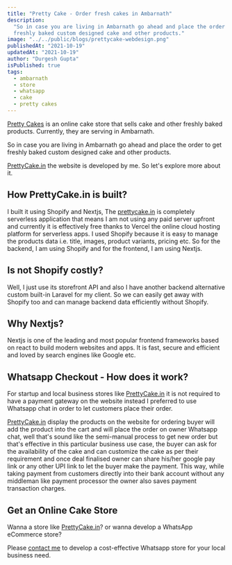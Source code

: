 ```yaml
---
title: "Pretty Cake - Order fresh cakes in Ambarnath"
description:
  "So in case you are living in Ambarnath go ahead and place the order to get
  freshly baked custom designed cake and other products."
image: "../../public/blogs/prettycake-webdesign.png"
publishedAt: "2021-10-19"
updatedAt: "2021-10-19"
author: "Durgesh Gupta"
isPublished: true
tags:
  - ambarnath
  - store
  - whatsapp
  - cake
  - pretty cakes
---
```


[Pretty Cakes](https://www.prettycake.in/) is an online cake store that sells cake and other freshly baked products. Currently, they are serving in Ambarnath.

So in case you are living in Ambarnath go ahead and place the order to get freshly baked custom designed cake and other products.

[PrettyCake.in](http://PrettyCakes.co.in) the website is developed by me. So let's explore more about it.

## How PrettyCake.in is built?

I built it using Shopify and Nextjs, The [prettycake.in](http://prettycakes.co.in) is completely serverless application that means I am not using any paid server upfront and currently it is effectively free thanks to Vercel the online cloud hosting platform for serverless apps. I used Shopify because it is easy to manage the products data i.e. title, images, product variants, pricing etc. So for the backend, I am using Shopify and for the frontend, I am using Nextjs.

## Is not Shopify costly?

Well, I just use its storefront API and also I have another backend alternative custom built-in Laravel for my client. So we can easily get away with Shopify too and can manage backend data efficiently without Shopify.

## Why Nextjs?

Nextjs is one of the leading and most popular frontend frameworks based on react to build modern websites and apps. It is fast, secure and efficient and loved by search engines like Google etc.

## Whatsapp Checkout - How does it work?

For startup and local business stores like [PrettyCake.in](https://www.prettycake.in/) it is not required to have a payment gateway on the website instead I preferred to use Whatsapp chat in order to let customers place their order.

[PrettyCake.in](https://www.prettycake.in/) display the products on the website for ordering buyer will add the product into the cart and will place the order on owner Whatsapp chat, well that's sound like the semi-manual process to get new order but that's effective in this particular business use case, the buyer can ask for the availability of the cake and can customize the cake as per their requirement and once deal finalised owner can share his/her google pay link or any other UPI link to let the buyer make the payment. This way, while taking payment from customers directly into their bank account without any middleman like payment processor the owner also saves payment transaction charges.

## Get an Online Cake Store

Wanna a store like [PrettyCake.in]()? or wanna develop a WhatsApp eCommerce store?

Please [contact me](https://durgeshgupta.com/contact) to develop a cost-effective Whatsapp store for your local business need.

